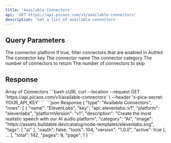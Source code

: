 ```yaml
---
title: 'Available Connectors'
api: 'GET https://api.picaos.com/v1/available-connectors'
description: 'Get a list of available connectors'
---
```


## Query Parameters

<ParamField query="platform" type="string">
  The connector platform
</ParamField>

<ParamField query="authkit" type="boolean" default="false">
  If true, filter connectors that are enabled in Authkit
</ParamField>

<ParamField query="key" type="string">
  The connector key
</ParamField>

<ParamField query="name" type="string">
  The connector name
</ParamField>

<ParamField query="category" type="string">
  The connector category
</ParamField>

<ParamField query="limit" type="number" default="20">
  The number of connectors to return
</ParamField>

<ParamField query="skip" type="number" default="0">
  The number of connectors to skip
</ParamField>

## Response

<ResponseField name="connectors" type="Connector[]">
  Array of Connectors
</ResponseField>

<RequestExample>
```bash cURL
curl --location --request GET 'https://api.picaos.com/v1/available-connectors' \
--header 'x-pica-secret: YOUR_API_KEY'
```
</RequestExample>

<ResponseExample>
```json Response
{
    "type": "Available Connectors",
    "rows": [
        {
            "name": "ElevenLabs",
            "key": "api::elevenlabs::v1",
            "platform": "elevenlabs",
            "platformVersion": "v1",
            "description": "Create the most realistic speech with our AI audio platform",
            "category": "AI",
            "image": "https://assets.buildable.dev/catalog/node-templates/elevenlabs.svg",
            "tags": [
              "ai"
            ],
            "oauth": false,
            "tools": 104,
            "version": "1.0.0",
            "active": true
        },
        ...
    ],
    "total": 142,
    "pages": 8,
    "page": 1
}
```
</ResponseExample>
